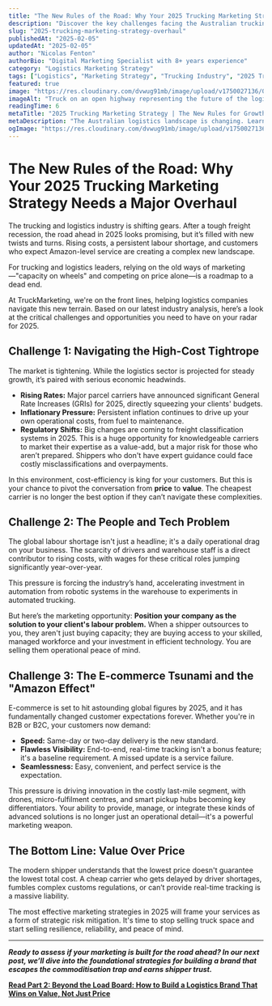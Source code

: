 ```yaml
---
title: "The New Rules of the Road: Why Your 2025 Trucking Marketing Strategy Needs a Major Overhaul"
description: "Discover the key challenges facing the Australian trucking industry in 2025 and why your marketing strategy must evolve from price-focused to value-driven."
slug: "2025-trucking-marketing-strategy-overhaul"
publishedAt: "2025-02-05"
updatedAt: "2025-02-05"
author: "Nicolas Fenton"
authorBio: "Digital Marketing Specialist with 8+ years experience"
category: "Logistics Marketing Strategy"
tags: ["Logistics", "Marketing Strategy", "Trucking Industry", "2025 Trends", "Supply Chain"]
featured: true
image: "https://res.cloudinary.com/dvwug91mb/image/upload/v1750027136/044A2926-Edit_jhtfpm.jpg"
imageAlt: "Truck on an open highway representing the future of the logistics industry in 2025"
readingTime: 6
metaTitle: "2025 Trucking Marketing Strategy | The New Rules for Growth"
metaDescription: "The Australian logistics landscape is changing. Learn about the key cost, labour, and e-commerce challenges facing trucking companies in 2025 and how to adapt."
ogImage: "https://res.cloudinary.com/dvwug91mb/image/upload/v1750027136/044A2926-Edit_jhtfpm.jpg"
---
```


# The New Rules of the Road: Why Your 2025 Trucking Marketing Strategy Needs a Major Overhaul

The trucking and logistics industry is shifting gears. After a tough freight recession, the road ahead in 2025 looks promising, but it’s filled with new twists and turns. Rising costs, a persistent labour shortage, and customers who expect Amazon-level service are creating a complex new landscape.

For trucking and logistics leaders, relying on the old ways of marketing—"capacity on wheels" and competing on price alone—is a roadmap to a dead end.

At TruckMarketing, we're on the front lines, helping logistics companies navigate this new terrain. Based on our latest industry analysis, here’s a look at the critical challenges and opportunities you need to have on your radar for 2025.

## Challenge 1: Navigating the High-Cost Tightrope

The market is tightening. While the logistics sector is projected for steady growth, it’s paired with serious economic headwinds.

- **Rising Rates:** Major parcel carriers have announced significant General Rate Increases (GRIs) for 2025, directly squeezing your clients' budgets.
- **Inflationary Pressure:** Persistent inflation continues to drive up your own operational costs, from fuel to maintenance.
- **Regulatory Shifts:** Big changes are coming to freight classification systems in 2025. This is a huge opportunity for knowledgeable carriers to market their expertise as a value-add, but a major risk for those who aren’t prepared. Shippers who don't have expert guidance could face costly misclassifications and overpayments.

In this environment, cost-efficiency is king for your customers. But this is your chance to pivot the conversation from **price** to **value**. The cheapest carrier is no longer the best option if they can’t navigate these complexities.

## Challenge 2: The People and Tech Problem

The global labour shortage isn't just a headline; it's a daily operational drag on your business. The scarcity of drivers and warehouse staff is a direct contributor to rising costs, with wages for these critical roles jumping significantly year-over-year.

This pressure is forcing the industry’s hand, accelerating investment in automation from robotic systems in the warehouse to experiments in automated trucking.

But here’s the marketing opportunity: **Position your company as the solution to your client's labour problem.** When a shipper outsources to you, they aren't just buying capacity; they are buying access to your skilled, managed workforce and your investment in efficient technology. You are selling them operational peace of mind.

## Challenge 3: The E-commerce Tsunami and the "Amazon Effect"

E-commerce is set to hit astounding global figures by 2025, and it has fundamentally changed customer expectations forever. Whether you're in B2B or B2C, your customers now demand:

- **Speed:** Same-day or two-day delivery is the new standard.
- **Flawless Visibility:** End-to-end, real-time tracking isn't a bonus feature; it's a baseline requirement. A missed update is a service failure.
- **Seamlessness:** Easy, convenient, and perfect service is the expectation.

This pressure is driving innovation in the costly last-mile segment, with drones, micro-fulfilment centres, and smart pickup hubs becoming key differentiators. Your ability to provide, manage, or integrate these kinds of advanced solutions is no longer just an operational detail—it's a powerful marketing weapon.

## The Bottom Line: Value Over Price

The modern shipper understands that the lowest price doesn't guarantee the lowest total cost. A cheap carrier who gets delayed by driver shortages, fumbles complex customs regulations, or can’t provide real-time tracking is a massive liability.

The most effective marketing strategies in 2025 will frame your services as a form of strategic risk mitigation. It's time to stop selling truck space and start selling resilience, reliability, and peace of mind.

---

***Ready to assess if your marketing is built for the road ahead? In our next post, we’ll dive into the foundational strategies for building a brand that escapes the commoditisation trap and earns shipper trust.***

**[Read Part 2: Beyond the Load Board: How to Build a Logistics Brand That Wins on Value, Not Just Price](/blog/logistics-branding-value-over-price)**